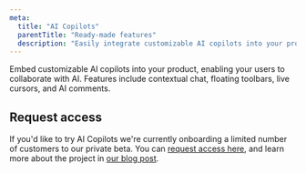 ```yaml
---
meta:
  title: "AI Copilots"
  parentTitle: "Ready-made features"
  description: "Easily integrate customizable AI copilots into your product"
---
```


Embed customizable AI copilots into your product, enabling your users to
collaborate with AI. Features include contextual chat, floating toolbars, live
cursors, and AI comments.

## Request access

If you'd like to try AI Copilots we're currently onboarding a limited number of
customers to our private beta. You can [request access here](), and learn more
about the project in [our blog post]().
